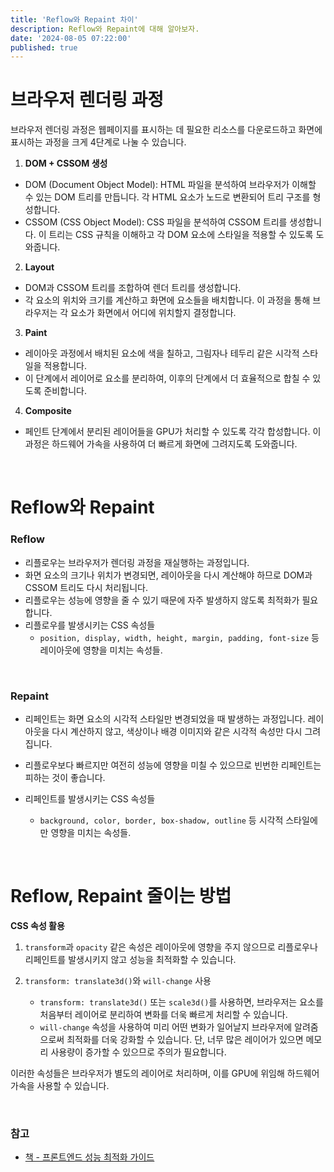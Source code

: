 ```yaml
---
title: 'Reflow와 Repaint 차이'
description: Reflow와 Repaint에 대해 알아보자.
date: '2024-08-05 07:22:00'
published: true
---
```


# 브라우저 렌더링 과정

브라우저 렌더링 과정은 웹페이지를 표시하는 데 필요한 리소스를 다운로드하고 화면에 표시하는 과정을 크게 4단계로 나눌 수 있습니다.

1. **DOM + CSSOM 생성**

- DOM (Document Object Model): HTML 파일을 분석하여 브라우저가 이해할 수 있는 DOM 트리를 만듭니다. 각 HTML 요소가 노드로 변환되어 트리 구조를 형성합니다.
- CSSOM (CSS Object Model): CSS 파일을 분석하여 CSSOM 트리를 생성합니다. 이 트리는 CSS 규칙을 이해하고 각 DOM 요소에 스타일을 적용할 수 있도록 도와줍니다.

2. **Layout**

- DOM과 CSSOM 트리를 조합하여 렌더 트리를 생성합니다.
- 각 요소의 위치와 크기를 계산하고 화면에 요소들을 배치합니다. 이 과정을 통해 브라우저는 각 요소가 화면에서 어디에 위치할지 결정합니다.

3. **Paint**

- 레이아웃 과정에서 배치된 요소에 색을 칠하고, 그림자나 테두리 같은 시각적 스타일을 적용합니다.
- 이 단계에서 레이어로 요소를 분리하여, 이후의 단계에서 더 효율적으로 합칠 수 있도록 준비합니다.

4. **Composite**

- 페인트 단계에서 분리된 레이어들을 GPU가 처리할 수 있도록 각각 합성합니다. 이 과정은 하드웨어 가속을 사용하여 더 빠르게 화면에 그려지도록 도와줍니다.

<br />

# Reflow와 Repaint

### Reflow

- 리플로우는 브라우저가 렌더링 과정을 재실행하는 과정입니다.
- 화면 요소의 크기나 위치가 변경되면, 레이아웃을 다시 계산해야 하므로 DOM과 CSSOM 트리도 다시 처리됩니다.
- 리플로우는 성능에 영향을 줄 수 있기 때문에 자주 발생하지 않도록 최적화가 필요합니다.
- 리플로우를 발생시키는 CSS 속성들
  - `position, display, width, height, margin, padding, font-size` 등 레이아웃에 영향을 미치는 속성들.

<br />

### Repaint

- 리페인트는 화면 요소의 시각적 스타일만 변경되었을 때 발생하는 과정입니다. 레이아웃을 다시 계산하지 않고, 색상이나 배경 이미지와 같은 시각적 속성만 다시 그려집니다.
- 리플로우보다 빠르지만 여전히 성능에 영향을 미칠 수 있으므로 빈번한 리페인트는 피하는 것이 좋습니다.
- 리페인트를 발생시키는 CSS 속성들

  - `background, color, border, box-shadow, outline` 등 시각적 스타일에만 영향을 미치는 속성들.

<br />

# Reflow, Repaint 줄이는 방법

**CSS 속성 활용**

1. `transform`과 `opacity` 같은 속성은 레이아웃에 영향을 주지 않으므로 리플로우나 리페인트를 발생시키지 않고 성능을 최적화할 수 있습니다.

2. `transform: translate3d()`와 `will-change` 사용

   - `transform: translate3d()` 또는 `scale3d()`를 사용하면, 브라우저는 요소를 처음부터 레이어로 분리하여 변화를 더욱 빠르게 처리할 수 있습니다.
   - `will-change` 속성을 사용하여 미리 어떤 변화가 일어날지 브라우저에 알려줌으로써 최적화를 더욱 강화할 수 있습니다. 단, 너무 많은 레이어가 있으면 메모리 사용량이 증가할 수 있으므로 주의가 필요합니다.

이러한 속성들은 브라우저가 별도의 레이어로 처리하며, 이를 GPU에 위임해 하드웨어 가속을 사용할 수 있습니다.

<br />

### 참고

- [책 - 프론트엔드 성능 최적화 가이드](https://product.kyobobook.co.kr/detail/S000200178292?utm_source=google&utm_medium=cpc&utm_campaign=googleSearch&gt_network=g&gt_keyword=&gt_target_id=aud-901091942354:dsa-435935280379&gt_campaign_id=9979905549&gt_adgroup_id=132556570510&gclid=Cj0KCQjw7PCjBhDwARIsANo7CglhTltoHznK7vMGKndqxx8dhWe4eeyj3wbqyiz3MaqZ4V8EEYQ8rRAaAjRDEALw_wcB)
